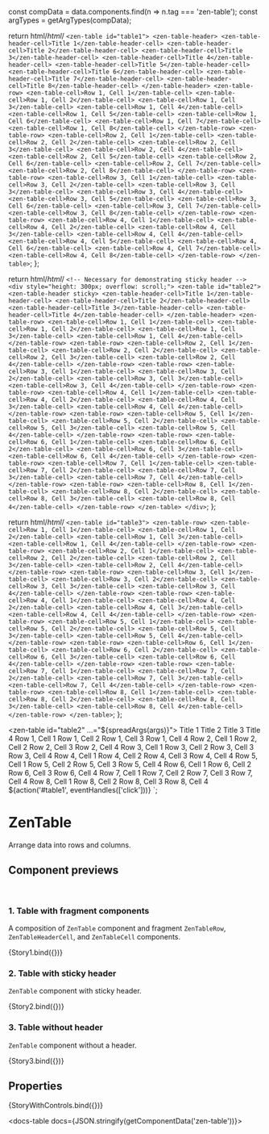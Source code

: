 
const compData = data.components.find(n => n.tag === 'zen-table');
const argTypes = getArgTypes(compData);

<Meta title="In progress/Tables/Table" component="zen-table" argTypes={argTypes} />

  return html/*html*/ `
    <zen-table id="table1">
      <zen-table-header>
        <zen-table-header-cell>Title 1</zen-table-header-cell>
        <zen-table-header-cell>Title 2</zen-table-header-cell>
        <zen-table-header-cell>Title 3</zen-table-header-cell>
        <zen-table-header-cell>Title 4</zen-table-header-cell>
        <zen-table-header-cell>Title 5</zen-table-header-cell>
        <zen-table-header-cell>Title 6</zen-table-header-cell>
        <zen-table-header-cell>Title 7</zen-table-header-cell>
        <zen-table-header-cell>Title 8</zen-table-header-cell>
      </zen-table-header>
      <zen-table-row>
        <zen-table-cell>Row 1, Cell 1</zen-table-cell>
        <zen-table-cell>Row 1, Cell 2</zen-table-cell>
        <zen-table-cell>Row 1, Cell 3</zen-table-cell>
        <zen-table-cell>Row 1, Cell 4</zen-table-cell>
        <zen-table-cell>Row 1, Cell 5</zen-table-cell>
        <zen-table-cell>Row 1, Cell 6</zen-table-cell>
        <zen-table-cell>Row 1, Cell 7</zen-table-cell>
        <zen-table-cell>Row 1, Cell 8</zen-table-cell>
      </zen-table-row>
      <zen-table-row>
        <zen-table-cell>Row 2, Cell 1</zen-table-cell>
        <zen-table-cell>Row 2, Cell 2</zen-table-cell>
        <zen-table-cell>Row 2, Cell 3</zen-table-cell>
        <zen-table-cell>Row 2, Cell 4</zen-table-cell>
        <zen-table-cell>Row 2, Cell 5</zen-table-cell>
        <zen-table-cell>Row 2, Cell 6</zen-table-cell>
        <zen-table-cell>Row 2, Cell 7</zen-table-cell>
        <zen-table-cell>Row 2, Cell 8</zen-table-cell>
      </zen-table-row>
      <zen-table-row>
        <zen-table-cell>Row 3, Cell 1</zen-table-cell>
        <zen-table-cell>Row 3, Cell 2</zen-table-cell>
        <zen-table-cell>Row 3, Cell 3</zen-table-cell>
        <zen-table-cell>Row 3, Cell 4</zen-table-cell>
        <zen-table-cell>Row 3, Cell 5</zen-table-cell>
        <zen-table-cell>Row 3, Cell 6</zen-table-cell>
        <zen-table-cell>Row 3, Cell 7</zen-table-cell>
        <zen-table-cell>Row 3, Cell 8</zen-table-cell>
      </zen-table-row>
      <zen-table-row>
        <zen-table-cell>Row 4, Cell 1</zen-table-cell>
        <zen-table-cell>Row 4, Cell 2</zen-table-cell>
        <zen-table-cell>Row 4, Cell 3</zen-table-cell>
        <zen-table-cell>Row 4, Cell 4</zen-table-cell>
        <zen-table-cell>Row 4, Cell 5</zen-table-cell>
        <zen-table-cell>Row 4, Cell 6</zen-table-cell>
        <zen-table-cell>Row 4, Cell 7</zen-table-cell>
        <zen-table-cell>Row 4, Cell 8</zen-table-cell>
      </zen-table-row>
    </zen-table>
  `;
};

  return html/*html*/ `
    <!-- Necessary for demonstrating sticky header -->
    <div style="height: 300px; overflow: scroll;">
      <zen-table id="table2">
        <zen-table-header sticky>
          <zen-table-header-cell>Title 1</zen-table-header-cell>
          <zen-table-header-cell>Title 2</zen-table-header-cell>
          <zen-table-header-cell>Title 3</zen-table-header-cell>
          <zen-table-header-cell>Title 4</zen-table-header-cell>
        </zen-table-header>
        <zen-table-row>
          <zen-table-cell>Row 1, Cell 1</zen-table-cell>
          <zen-table-cell>Row 1, Cell 2</zen-table-cell>
          <zen-table-cell>Row 1, Cell 3</zen-table-cell>
          <zen-table-cell>Row 1, Cell 4</zen-table-cell>
        </zen-table-row>
        <zen-table-row>
          <zen-table-cell>Row 2, Cell 1</zen-table-cell>
          <zen-table-cell>Row 2, Cell 2</zen-table-cell>
          <zen-table-cell>Row 2, Cell 3</zen-table-cell>
          <zen-table-cell>Row 2, Cell 4</zen-table-cell>
        </zen-table-row>
        <zen-table-row>
          <zen-table-cell>Row 3, Cell 1</zen-table-cell>
          <zen-table-cell>Row 3, Cell 2</zen-table-cell>
          <zen-table-cell>Row 3, Cell 3</zen-table-cell>
          <zen-table-cell>Row 3, Cell 4</zen-table-cell>
        </zen-table-row>
        <zen-table-row>
          <zen-table-cell>Row 4, Cell 1</zen-table-cell>
          <zen-table-cell>Row 4, Cell 2</zen-table-cell>
          <zen-table-cell>Row 4, Cell 3</zen-table-cell>
          <zen-table-cell>Row 4, Cell 4</zen-table-cell>
        </zen-table-row>
        <zen-table-row>
          <zen-table-cell>Row 5, Cell 1</zen-table-cell>
          <zen-table-cell>Row 5, Cell 2</zen-table-cell>
          <zen-table-cell>Row 5, Cell 3</zen-table-cell>
          <zen-table-cell>Row 5, Cell 4</zen-table-cell>
        </zen-table-row>
        <zen-table-row>
          <zen-table-cell>Row 6, Cell 1</zen-table-cell>
          <zen-table-cell>Row 6, Cell 2</zen-table-cell>
          <zen-table-cell>Row 6, Cell 3</zen-table-cell>
          <zen-table-cell>Row 6, Cell 4</zen-table-cell>
        </zen-table-row>
        <zen-table-row>
          <zen-table-cell>Row 7, Cell 1</zen-table-cell>
          <zen-table-cell>Row 7, Cell 2</zen-table-cell>
          <zen-table-cell>Row 7, Cell 3</zen-table-cell>
          <zen-table-cell>Row 7, Cell 4</zen-table-cell>
        </zen-table-row>
        <zen-table-row>
          <zen-table-cell>Row 8, Cell 1</zen-table-cell>
          <zen-table-cell>Row 8, Cell 2</zen-table-cell>
          <zen-table-cell>Row 8, Cell 3</zen-table-cell>
          <zen-table-cell>Row 8, Cell 4</zen-table-cell>
        </zen-table-row>
      </zen-table>
    </div>
  `;
};

  return html/*html*/ `
    <zen-table id="table3">
      <zen-table-row>
        <zen-table-cell>Row 1, Cell 1</zen-table-cell>
        <zen-table-cell>Row 1, Cell 2</zen-table-cell>
        <zen-table-cell>Row 1, Cell 3</zen-table-cell>
        <zen-table-cell>Row 1, Cell 4</zen-table-cell>
      </zen-table-row>
      <zen-table-row>
        <zen-table-cell>Row 2, Cell 1</zen-table-cell>
        <zen-table-cell>Row 2, Cell 2</zen-table-cell>
        <zen-table-cell>Row 2, Cell 3</zen-table-cell>
        <zen-table-cell>Row 2, Cell 4</zen-table-cell>
      </zen-table-row>
      <zen-table-row>
        <zen-table-cell>Row 3, Cell 1</zen-table-cell>
        <zen-table-cell>Row 3, Cell 2</zen-table-cell>
        <zen-table-cell>Row 3, Cell 3</zen-table-cell>
        <zen-table-cell>Row 3, Cell 4</zen-table-cell>
      </zen-table-row>
      <zen-table-row>
        <zen-table-cell>Row 4, Cell 1</zen-table-cell>
        <zen-table-cell>Row 4, Cell 2</zen-table-cell>
        <zen-table-cell>Row 4, Cell 3</zen-table-cell>
        <zen-table-cell>Row 4, Cell 4</zen-table-cell>
      </zen-table-row>
      <zen-table-row>
        <zen-table-cell>Row 5, Cell 1</zen-table-cell>
        <zen-table-cell>Row 5, Cell 2</zen-table-cell>
        <zen-table-cell>Row 5, Cell 3</zen-table-cell>
        <zen-table-cell>Row 5, Cell 4</zen-table-cell>
      </zen-table-row>
      <zen-table-row>
        <zen-table-cell>Row 6, Cell 1</zen-table-cell>
        <zen-table-cell>Row 6, Cell 2</zen-table-cell>
        <zen-table-cell>Row 6, Cell 3</zen-table-cell>
        <zen-table-cell>Row 6, Cell 4</zen-table-cell>
      </zen-table-row>
      <zen-table-row>
        <zen-table-cell>Row 7, Cell 1</zen-table-cell>
        <zen-table-cell>Row 7, Cell 2</zen-table-cell>
        <zen-table-cell>Row 7, Cell 3</zen-table-cell>
        <zen-table-cell>Row 7, Cell 4</zen-table-cell>
      </zen-table-row>
      <zen-table-row>
        <zen-table-cell>Row 8, Cell 1</zen-table-cell>
        <zen-table-cell>Row 8, Cell 2</zen-table-cell>
        <zen-table-cell>Row 8, Cell 3</zen-table-cell>
        <zen-table-cell>Row 8, Cell 4</zen-table-cell>
      </zen-table-row>
    </zen-table>
  `;
};

  <zen-table id="table2" ...="${spreadArgs(args)}">
    <zen-table-header>
      <zen-table-header-cell>Title 1</zen-table-header-cell>
      <zen-table-header-cell>Title 2</zen-table-header-cell>
      <zen-table-header-cell>Title 3</zen-table-header-cell>
      <zen-table-header-cell>Title 4</zen-table-header-cell>
    </zen-table-header>
    <zen-table-row>
      <zen-table-cell>Row 1, Cell 1</zen-table-cell>
      <zen-table-cell>Row 1, Cell 2</zen-table-cell>
      <zen-table-cell>Row 1, Cell 3</zen-table-cell>
      <zen-table-cell>Row 1, Cell 4</zen-table-cell>
    </zen-table-row>
    <zen-table-row>
      <zen-table-cell>Row 2, Cell 1</zen-table-cell>
      <zen-table-cell>Row 2, Cell 2</zen-table-cell>
      <zen-table-cell>Row 2, Cell 3</zen-table-cell>
      <zen-table-cell>Row 2, Cell 4</zen-table-cell>
    </zen-table-row>
    <zen-table-row>
      <zen-table-cell>Row 3, Cell 1</zen-table-cell>
      <zen-table-cell>Row 3, Cell 2</zen-table-cell>
      <zen-table-cell>Row 3, Cell 3</zen-table-cell>
      <zen-table-cell>Row 3, Cell 4</zen-table-cell>
    </zen-table-row>
    <zen-table-row>
      <zen-table-cell>Row 4, Cell 1</zen-table-cell>
      <zen-table-cell>Row 4, Cell 2</zen-table-cell>
      <zen-table-cell>Row 4, Cell 3</zen-table-cell>
      <zen-table-cell>Row 4, Cell 4</zen-table-cell>
    </zen-table-row>
    <zen-table-row>
      <zen-table-cell>Row 5, Cell 1</zen-table-cell>
      <zen-table-cell>Row 5, Cell 2</zen-table-cell>
      <zen-table-cell>Row 5, Cell 3</zen-table-cell>
      <zen-table-cell>Row 5, Cell 4</zen-table-cell>
    </zen-table-row>
    <zen-table-row>
      <zen-table-cell>Row 6, Cell 1</zen-table-cell>
      <zen-table-cell>Row 6, Cell 2</zen-table-cell>
      <zen-table-cell>Row 6, Cell 3</zen-table-cell>
      <zen-table-cell>Row 6, Cell 4</zen-table-cell>
    </zen-table-row>
    <zen-table-row>
      <zen-table-cell>Row 7, Cell 1</zen-table-cell>
      <zen-table-cell>Row 7, Cell 2</zen-table-cell>
      <zen-table-cell>Row 7, Cell 3</zen-table-cell>
      <zen-table-cell>Row 7, Cell 4</zen-table-cell>
    </zen-table-row>
    <zen-table-row>
      <zen-table-cell>Row 8, Cell 1</zen-table-cell>
      <zen-table-cell>Row 8, Cell 2</zen-table-cell>
      <zen-table-cell>Row 8, Cell 3</zen-table-cell>
      <zen-table-cell>Row 8, Cell 4</zen-table-cell>
    </zen-table-row>
  </zen-table>
  ${action('#table1', eventHandles(['click']))}
`;

# ZenTable

Arrange data into rows and columns.

## Component previews

<br />

### 1. Table with fragment components

A composition of `ZenTable` component and fragment `ZenTableRow`, `ZenTableHeaderCell`, and `ZenTableCell` components.

<Canvas>
  <Story name="with-fragments">{Story1.bind({})}</Story>
</Canvas>

### 2. Table with sticky header

`ZenTable` component with sticky header.

<Canvas>
  <Story name="sticky-header">{Story2.bind({})}</Story>
</Canvas>

### 3. Table without header

`ZenTable` component without a header.

<Canvas>
  <Story name="no-header">{Story3.bind({})}</Story>
</Canvas>

## Properties

<Canvas>
  <Story
    name="default"
    args={{
      ...getDefaultArgs(argTypes),
    }}
  >
    {StoryWithControls.bind({})}
  </Story>
</Canvas>

<ArgsTable story="default" />

<docs-table docs={JSON.stringify(getComponentData('zen-table'))}></docs-table>
